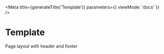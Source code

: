 

<Meta
  title={generateTitle('Template')}
  parameters={{
    viewMode: 'docs'
  }}
/>

# Template

Page layout with header and footer

<Canvas>
    <Story story={stories.templateBasic} />
</Canvas>
